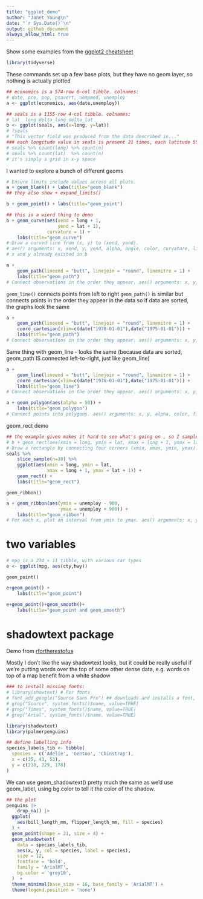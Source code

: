 ```yaml
---
title: "ggplot_demo"
author: "Janet Young\n"
date: "`r Sys.Date()`\n"
output: github_document
always_allow_html: true
---
```



Show some examples from the [ggplot2 cheatsheet](https://rstudio.github.io/cheatsheets/html/data-visualization.html)


```r
library(tidyverse)
```

These commands set up a few base plots, but they have no geom layer, so nothing is actually plotted
```r
## economics is a 574-row 6-col tibble. colnames:
# date, pce, pop, psavert, uempmed, unemploy
a <- ggplot(economics, aes(date,unemploy))

## seals is a 1155-row 4-col tibble. colnames:
# lat  long delta_long delta_lat
b <- ggplot(seals, aes(x=long, y=lat))
# ?seals 
# "This vector field was produced from the data described in..."
### each longitude value in seals is present 21 times, each latitude 55 times
# seals %>% count(long) %>% count(n)
# seals %>% count(lat)  %>% count(n)
# it's simply a grid in x-y space
```

I wanted to explore a bunch of different geoms

```r
# Ensure limits include values across all plots.
a + geom_blank() + labs(title="geom_blank")
## they also show + expand_limits()
```

```r
b + geom_point() + labs(title="geom_point")
```

```r
## this is a wierd thing to demo
b + geom_curve(aes(xend = long + 1, 
                   yend = lat + 1), 
               curvature = 1) + 
    labs(title="geom_curve")
# Draw a curved line from (x, y) to (xend, yend). 
# aes() arguments: x, xend, y, yend, alpha, angle, color, curvature, linetype, size.
# x and y already existed in b
```

```r
a + 
    geom_path(lineend = "butt", linejoin = "round", linemitre = 1) +
    labs(title="geom_path")
# Connect observations in the order they appear. aes() arguments: x, y, alpha, color, group, linetype, size.
```

`geom_line()` connects points from left to right
`geom_path()` is similar but connects points in the order they appear in the data
so if data are sorted, the graphs look the same

```r
a + 
    geom_path(lineend = "butt", linejoin = "round", linemitre = 1) +
    coord_cartesian(xlim=c(date("1970-01-01"),date("1975-01-01"))) +
    labs(title="geom_path")
# Connect observations in the order they appear. aes() arguments: x, y, alpha, color, group, linetype, size.
```

Same thing with geom_line - looks the same (because data are sorted, geom_path IS connected left-to-right, just like geom_line)
```r
a + 
    geom_line(lineend = "butt", linejoin = "round", linemitre = 1) +
    coord_cartesian(xlim=c(date("1970-01-01"),date("1975-01-01"))) +
    labs(title="geom_line")
# Connect observations in the order they appear. aes() arguments: x, y, alpha, color, group, linetype, size.
```

```r
a + geom_polygon(aes(alpha = 50)) +
    labs(title="geom_polygon")
# Connect points into polygons. aes() arguments: x, y, alpha, color, fill, group, subgroup, linetype, size.
```

geom_rect demo

```r
## the example given makes it hard to see what's going on , so I sample 30 rows at random
# b + geom_rect(aes(xmin = long, ymin = lat, xmax = long + 1, ymax = lat + 1))
# Draw a rectangle by connecting four corners (xmin, xmax, ymin, ymax). aes() arguments: xmax, xmin, ymax, ymin, alpha, color, fill, linetype, size.
seals %>% 
    slice_sample(n=30) %>% 
    ggplot(aes(xmin = long, ymin = lat, 
               xmax = long + 1, ymax = lat + 1)) + 
    geom_rect() +
    labs(title="geom_rect")
```

`geom_ribbon()`

```r
a + geom_ribbon(aes(ymin = unemploy - 900, 
                    ymax = unemploy + 900)) +
    labs(title="geom_ribbon")
# For each x, plot an interval from ymin to ymax. aes() arguments: x, ymax, ymin, alpha, color, fill, group, linetype, size.
```


# two variables
```r
# mpg is a 234 × 11 tibble, with various car types
e <- ggplot(mpg, aes(cty,hwy))
```

`geom_point()`
```r
e+geom_point() +
    labs(title="geom_point")
```

```r
e+geom_point()+geom_smooth()+
    labs(title="geom_point and geom_smooth")
```


# shadowtext package

Demo from [rfortherestofus](https://rfortherestofus.com/2024/05/shadowtext-ggplot)

Mostly I don't like the way shadowtext looks, but it could be really useful if we're putting words over the top of some other dense data, e.g. words on top of a map benefit from a white shadow

```r
### to install missing fonts:
# library(showtext) # For fonts
# font_add_google("Source Sans Pro") ## downloads and installs a font, except I don't think it necessarily makes the font available always?  maybe I need to restart the computer before I can use it?
# grep("Source", system_fonts()$name, value=TRUE)
# grep("Times", system_fonts()$name, value=TRUE)
# grep("Arial", system_fonts()$name, value=TRUE)
```

```r
library(shadowtext)
library(palmerpenguins)
```



```r
## define labelling info
species_labels_tib <- tibble(
  species = c('Adelie', 'Gentoo', 'Chinstrap'),
  x = c(35, 43, 53),
  y = c(210, 229, 178)
)
```

We can use geom_shadowtext() pretty much the same as we'd use geom_label, using bg.color to tell it the color of the shadow. 

```r
## the plot
penguins |> 
    drop_na() |>
  ggplot(
    aes(bill_length_mm, flipper_length_mm, fill = species)
  ) +
  geom_point(shape = 21, size = 4) +
  geom_shadowtext(
    data = species_labels_tib,
    aes(x, y, col = species, label = species),
    size = 12,
    fontface = 'bold',
    family = 'ArialMT',
    bg.color = 'grey10',
  )  +
  theme_minimal(base_size = 16, base_family = 'ArialMT') +
  theme(legend.position = 'none')

```



